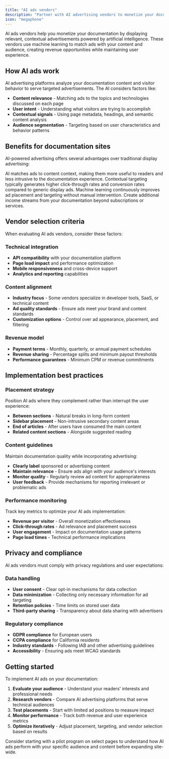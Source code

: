 ```yaml
---
title: "AI ads vendors"
description: "Partner with AI advertising vendors to monetize your documentation"
icon: "megaphone"
---
```


AI ads vendors help you monetize your documentation by displaying relevant, contextual advertisements powered by artificial intelligence. These vendors use machine learning to match ads with your content and audience, creating revenue opportunities while maintaining user experience.

## How AI ads work

AI advertising platforms analyze your documentation content and visitor behavior to serve targeted advertisements. The AI considers factors like:

- **Content relevance** - Matching ads to the topics and technologies discussed on each page
- **User intent** - Understanding what visitors are trying to accomplish
- **Contextual signals** - Using page metadata, headings, and semantic content analysis
- **Audience segmentation** - Targeting based on user characteristics and behavior patterns

## Benefits for documentation sites

AI-powered advertising offers several advantages over traditional display advertising:

<Card title="Higher relevance">
  AI matches ads to content context, making them more useful to readers and less intrusive to the documentation experience.
</Card>

<Card title="Better performance">
  Contextual targeting typically generates higher click-through rates and conversion rates compared to generic display ads.
</Card>

<Card title="Automated optimization">
  Machine learning continuously improves ad placement and targeting without manual intervention.
</Card>

<Card title="Revenue diversification">
  Create additional income streams from your documentation beyond subscriptions or services.
</Card>

## Vendor selection criteria

When evaluating AI ads vendors, consider these factors:

### Technical integration
- **API compatibility** with your documentation platform
- **Page load impact** and performance optimization
- **Mobile responsiveness** and cross-device support
- **Analytics and reporting** capabilities

### Content alignment
- **Industry focus** - Some vendors specialize in developer tools, SaaS, or technical content
- **Ad quality standards** - Ensure ads meet your brand and content standards
- **Customization options** - Control over ad appearance, placement, and filtering

### Revenue model
- **Payment terms** - Monthly, quarterly, or annual payment schedules
- **Revenue sharing** - Percentage splits and minimum payout thresholds
- **Performance guarantees** - Minimum CPM or revenue commitments

## Implementation best practices

### Placement strategy
Position AI ads where they complement rather than interrupt the user experience:

- **Between sections** - Natural breaks in long-form content
- **Sidebar placement** - Non-intrusive secondary content areas  
- **End of articles** - After users have consumed the main content
- **Related content sections** - Alongside suggested reading

### Content guidelines
Maintain documentation quality while incorporating advertising:

- **Clearly label** sponsored or advertising content
- **Maintain relevance** - Ensure ads align with your audience's interests
- **Monitor quality** - Regularly review ad content for appropriateness
- **User feedback** - Provide mechanisms for reporting irrelevant or problematic ads

### Performance monitoring
Track key metrics to optimize your AI ads implementation:

- **Revenue per visitor** - Overall monetization effectiveness
- **Click-through rates** - Ad relevance and placement success
- **User engagement** - Impact on documentation usage patterns
- **Page load times** - Technical performance implications

## Privacy and compliance

AI ads vendors must comply with privacy regulations and user expectations:

### Data handling
- **User consent** - Clear opt-in mechanisms for data collection
- **Data minimization** - Collecting only necessary information for ad targeting
- **Retention policies** - Time limits on stored user data
- **Third-party sharing** - Transparency about data sharing with advertisers

### Regulatory compliance
- **GDPR compliance** for European users
- **CCPA compliance** for California residents  
- **Industry standards** - Following IAB and other advertising guidelines
- **Accessibility** - Ensuring ads meet WCAG standards

## Getting started

To implement AI ads on your documentation:

1. **Evaluate your audience** - Understand your readers' interests and professional needs
2. **Research vendors** - Compare AI advertising platforms that serve technical audiences
3. **Test placements** - Start with limited ad positions to measure impact
4. **Monitor performance** - Track both revenue and user experience metrics
5. **Optimize iteratively** - Adjust placement, targeting, and vendor selection based on results

Consider starting with a pilot program on select pages to understand how AI ads perform with your specific audience and content before expanding site-wide.